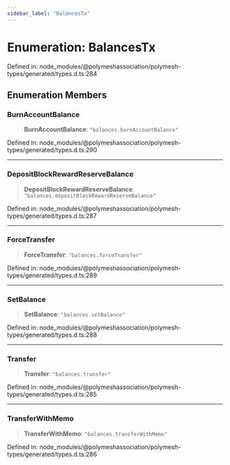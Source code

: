 ```yaml
---
sidebar_label: "BalancesTx"
---
```


# Enumeration: BalancesTx

Defined in: node\_modules/@polymeshassociation/polymesh-types/generated/types.d.ts:284

## Enumeration Members

### BurnAccountBalance

> **BurnAccountBalance**: `"balances.burnAccountBalance"`

Defined in: node\_modules/@polymeshassociation/polymesh-types/generated/types.d.ts:290

***

### DepositBlockRewardReserveBalance

> **DepositBlockRewardReserveBalance**: `"balances.depositBlockRewardReserveBalance"`

Defined in: node\_modules/@polymeshassociation/polymesh-types/generated/types.d.ts:287

***

### ForceTransfer

> **ForceTransfer**: `"balances.forceTransfer"`

Defined in: node\_modules/@polymeshassociation/polymesh-types/generated/types.d.ts:289

***

### SetBalance

> **SetBalance**: `"balances.setBalance"`

Defined in: node\_modules/@polymeshassociation/polymesh-types/generated/types.d.ts:288

***

### Transfer

> **Transfer**: `"balances.transfer"`

Defined in: node\_modules/@polymeshassociation/polymesh-types/generated/types.d.ts:285

***

### TransferWithMemo

> **TransferWithMemo**: `"balances.transferWithMemo"`

Defined in: node\_modules/@polymeshassociation/polymesh-types/generated/types.d.ts:286
